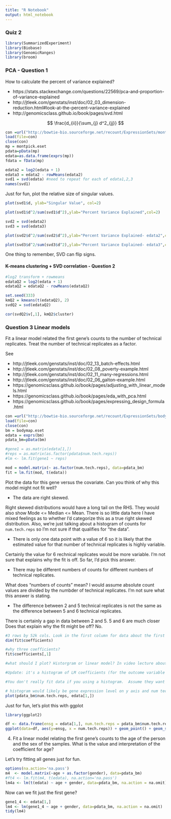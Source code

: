 ```yaml
---
title: "R Notebook"
output: html_notebook
---
```


### Quiz 2

```r
library(SummarizedExperiment)
library(Biobase)
library(GenomicRanges)
library(broom)
```

### PCA - Question 1

How to calculate the percent of variance explained?

* https://stats.stackexchange.com/questions/22569/pca-and-proportion-of-variance-explained
* http://jtleek.com/genstats/inst/doc/02_03_dimension-reduction.html#look-at-the-percent-variance-explained
* http://genomicsclass.github.io/book/pages/svd.html

$$
\frac{d_{ii}}{\sum_{j} d^2_{jj}}
$$

```r
con =url("http://bowtie-bio.sourceforge.net/recount/ExpressionSets/montpick_eset.RData")
load(file=con)
close(con)
mp = montpick.eset
pdata=pData(mp)
edata=as.data.frame(exprs(mp))
fdata = fData(mp)
```

```r

edata2 = log2(edata + 1)
edata3 = edata2 - rowMeans(edata2)  
svd1 = svd(edata) #need to repeat for each of edata1,2,3
names(svd1)
```

Just for fun, plot the relative size of singular values.

```r
plot(svd1$d, ylab="Singular Value", col=2)
```

```r
plot(svd1$d^2/sum(svd1$d^2),ylab="Percent Variance Explained",col=2)
```

```r
svd2 = svd(edata2) 
svd3 = svd(edata3)
```



```r
plot(svd2$d^2/sum(svd2$d^2),ylab="Percent Variance Explained- edata2",col=2)

```

```r
plot(svd3$d^2/sum(svd3$d^2),ylab="Percent Variance Explained- edata3",col=2)

```

One thing to remember, SVD can flip signs.  

#### K-means clustering + SVD correlation - Question 2 

```r
#log2 transform + rowmeans
edataQ2 = log2(edata + 1) 
edataQ2 = edataQ2 - rowMeans(edataQ2)
```

```r
set.seed(333)
kmQ2 = kmeans(t(edataQ2), 2)
svdQ2 = svd(edataQ2)
```

```r
cor(svdQ2$v[,1], kmQ2$cluster)
```

### Question 3 Linear models

Fit a linear model related the first gene's counts to the number of technical replicates.  Treat the number of technical replicates as a factor.

See 

* http://jtleek.com/genstats/inst/doc/02_13_batch-effects.html
* http://jtleek.com/genstats/inst/doc/02_08_poverty-example.html
* http://jtleek.com/genstats/inst/doc/02_11_many-regressions.html
* http://jtleek.com/genstats/inst/doc/02_06_galton-example.html
* https://genomicsclass.github.io/book/pages/adjusting_with_linear_models.html
* https://genomicsclass.github.io/book/pages/eda_with_pca.html
* https://genomicsclass.github.io/book/pages/expressing_design_formula.html


```r
con =url("http://bowtie-bio.sourceforge.net/recount/ExpressionSets/bodymap_eset.RData")
load(file=con)
close(con)
bm = bodymap.eset
edata = exprs(bm)
pdata_bm=pData(bm)
```

```r
#gene1 = as.matrix(edata[1,])
#reps = as.matrix(as.factor(pdata$num.tech.reps))
#lm <- lm.fit(gene1 ~ reps)

mod = model.matrix(~ as.factor(num.tech.reps), data=pdata_bm)
fit = lm.fit(mod, t(edata))
```

Plot the data for this gene versus the covariate. Can you think of why this model might not fit well?

* The data are right skewed.

Right skewed distributions would have a long tail on the RHS. They would also show Mode <= Median <= Mean.  There is so little data here I have mixed feelings as to whether I'd categorize this as a true right skewed distribution.  Also, we're just talking about a histogram of counts for `num.tech.reps` so I'm not sure if that qualifies for "the data".  

* There is only one data point with a value of 6 so it is likely that the estimated value for that number of technical replicates is highly variable.

Certainly the value for 6 rechnical replicates would be more variable. I'm not sure that explains why the fit is off.  So far, I'd pick this answer. 

* There may be different numbers of counts for different numbers of technical replicates.

What does "numbers of counts" mean?  I would assume absolute count values are divided by the numbder of technical replicates. I'm not sure what this answer is stating. 

* The difference between 2 and 5 technical replicates is not the same as the difference between 5 and 6 technical replicates.

There is certainly a gap in data between 2 and 5. 5 and 6 are much closer  Does that explain why the fit might be off? No. 

```r
#3 rows by 52k cols. Look in the first column for data about the first gene
dim(fit$coefficients)

#why three coefficients?
fit$coefficients[,1]

#what should I plot? Historgram or linear model? In video lecture about correcting for batch effects a histogram is plotted first. 

#Update: it's a histogram of LM coefficients (for the outcome variable cancer?).  It's just their frequency. How many coefficients for different genes take on different values (i.e. slopes).  Most values have a zero slope (the expression count is uncorrelated with the outcome).  Some are highly negatively or positively correlated. 

#You don't really fit data if you using a histogram.  Assume they want a linear plot. 

# histogram would likely be gene expression level on y axis and num technical replicates n x-axis.  This would be the same setup for a linear model. 
plot(pdata_bm$num.tech.reps, edata[1,])
```
Just for fun,  let's plot this with ggplot

```r
library(ggplot2)
```

```r
df <- data.frame(ensg = edata[1,], num.tech.reps = pdata_bm$num.tech.reps)
ggplot(data=df, aes(y=ensg, x = num.tech.reps)) + geom_point() + geom_smooth(method="lm", color="red", linetype=2, formula="y~x")
```

4. Fit a linear model relating the first gene’s counts to the age of the person and the sex of the samples. What is the value and interpretation of the coefficient for age?

Let's try fitting all genes just for fun.  
```r
options(na.action='na.pass')
m4  <- model.matrix(~age + as.factor(gender), data=pdata_bm)
#ft4 <- lm.fit(m4, t(edata), na.action='na.pass')
lm4a <- lm(t(edata) ~ age + gender, data=pdata_bm, na.action = na.omit)
```

Now can we fit just the first gene? 

```r
gene1_4 <- edata[1,] 
lm4 <- lm(gene1_4 ~ age + gender, data=pdata_bm, na.action = na.omit)
tidy(lm4)
```


